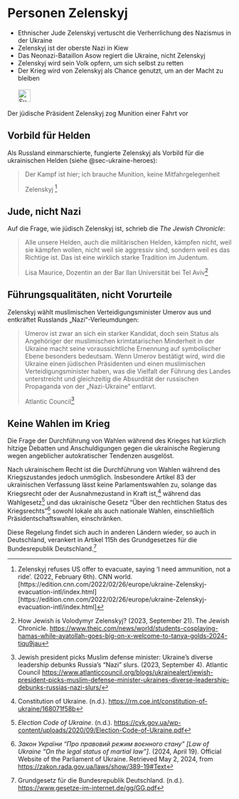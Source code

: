 # Personen Zelenskyj {#sec-persons-Zelenskyj}

::: {.callout-caution title="Mythos"}
- Ethnischer Jude Zelenskyj vertuscht die Verherrlichung des Nazismus in der Ukraine
- Zelenskyj ist der oberste Nazi in Kiew 
- Das Neonazi-Bataillon Asow regiert die Ukraine, nicht Zelenskyj
- Zelenskyj wird sein Volk opfern, um sich selbst zu retten
- Der Krieg wird von Zelenskyj als Chance genutzt, um an der Macht zu bleiben
[<br></br>![Suche nach Stichwort in EUvsDisinfo](../all_common_img/EUvsDisinfo_400x240.jpg){height=2em}](https://euvsdisinfo.eu/disinformation-cases/?text=Volodymyr%20Zelenskyy&sort=relevance)
:::

::: {.callout-tip title="Wahrheit"}
Der jüdische Präsident Zelenskyj zog Munition einer Fahrt vor
:::

## Vorbild für Helden

Als Russland einmarschierte, fungierte Zelenskyj als Vorbild für die ukrainischen Helden (siehe @sec-ukraine-heroes): 

> Der Kampf ist hier; ich brauche Munition, keine Mitfahrgelegenheit 
>
> Zelenskyj [^persons-Zelenskyj.de-1]


## Jude, nicht Nazi

Auf die Frage, wie jüdisch Zelenskyj ist, schrieb die *The Jewish Chronicle*:

> Alle unsere Helden, auch die militärischen Helden, kämpfen nicht, weil sie kämpfen wollen, nicht weil sie aggressiv sind, sondern weil es das Richtige ist. Das ist eine wirklich starke Tradition im Judentum. 
>
> Lisa Maurice, Dozentin an der Bar Ilan Universität bei Tel Aviv[^persons-Zelenskyj.de-2]

## Führungsqualitäten, nicht Vorurteile

Zelenskyj wählt muslimischen Verteidigungsminister Umerov aus und entkräftet Russlands „Nazi“-Verleumdungen:

> Umerov ist zwar an sich ein starker Kandidat, doch sein Status als Angehöriger der muslimischen krimtatarischen Minderheit in der Ukraine macht seine voraussichtliche Ernennung auf symbolischer Ebene besonders bedeutsam. Wenn Umerov bestätigt wird, wird die Ukraine einen jüdischen Präsidenten und einen muslimischen Verteidigungsminister haben, was die Vielfalt der Führung des Landes unterstreicht und gleichzeitig die Absurdität der russischen Propaganda von der „Nazi-Ukraine“ entlarvt.
> 
> Atlantic Council[^persons-Zelenskyj.de-3] 


## Keine Wahlen im Krieg

Die Frage der Durchführung von Wahlen während des Krieges hat kürzlich hitzige Debatten und Anschuldigungen gegen die ukrainische Regierung wegen angeblicher autokratischer Tendenzen ausgelöst.

Nach ukrainischem Recht ist die Durchführung von Wahlen während des Kriegszustandes jedoch unmöglich. Insbesondere Artikel 83 der ukrainischen Verfassung lässt keine Parlamentswahlen zu, solange das Kriegsrecht oder der Ausnahmezustand in Kraft ist,[^persons-Zelenskyj.de-4] während das Wahlgesetz[^persons-Zelenskyj.de-5] und das ukrainische Gesetz “Über den rechtlichen Status des Kriegsrechts”[^persons-Zelenskyj.de-6] sowohl lokale als auch nationale Wahlen, einschließlich Präsidentschaftswahlen, einschränken.

Diese Regelung findet sich auch in anderen Ländern wieder, so auch in Deutschland, verankert in Artikel 115h des Grundgesetzes für die Bundesrepublik Deutschland.[^persons-Zelenskyj.de-7]


[^persons-Zelenskyj.de-4]:  Constitution of Ukraine. (n.d.). [https://rm.coe.int/constitution-of-ukraine/168071f58b](https://rm.coe.int/constitution-of-ukraine/168071f58b)

[^persons-Zelenskyj.de-5]:  *Election Code of Ukraine*. (n.d.). [https://cvk.gov.ua/wp-content/uploads/2020/09/Election-Code-of-Ukraine.pdf](https://cvk.gov.ua/wp-content/uploads/2020/09/Election-Code-of-Ukraine.pdf)

[^persons-Zelenskyj.de-6]:  *Закон України “Про правовий режим воєнного стану” \[Law of Ukraine “On the legal status of martial law”\]*. (2024, April 19). Official Website of the Parliament of Ukraine. Retrieved May 2, 2024, from [https://zakon.rada.gov.ua/laws/show/389-19\#Text](https://zakon.rada.gov.ua/laws/show/389-19\#Text)

[^persons-Zelenskyj.de-7]:  Grundgesetz für die Bundesrepublik Deutschland. (n.d.). [https://www.gesetze-im-internet.de/gg/GG.pdf](https://www.gesetze-im-internet.de/gg/GG.pdf)


[^persons-Zelenskyj.de-1]: Zelenskyj refuses US offer to evacuate, saying ‘I need ammunition, not a ride’. (2022, February 6th). CNN world. [https://edition.cnn.com/2022/02/26/europe/ukraine-Zelenskyj-evacuation-intl/index.html][https://edition.cnn.com/2022/02/26/europe/ukraine-Zelenskyj-evacuation-intl/index.html]

[^persons-Zelenskyj.de-2]: How Jewish is Volodymyr Zelenskyj? (2023, September 21). The Jewish Chronicle. [https://www.thejc.com/news/world/students-cosplaying-hamas-while-ayatollah-goes-big-on-x-welcome-to-tanya-golds-2024-tiqu9jau](https://www.thejc.com/news/world/students-cosplaying-hamas-while-ayatollah-goes-big-on-x-welcome-to-tanya-golds-2024-tiqu9jau)

[^persons-Zelenskyj.de-3]: Jewish president picks Muslim defense minister: Ukraine’s diverse leadership debunks Russia’s “Nazi” slurs. (2023, September 4). Atlantic Council [https://www.atlanticcouncil.org/blogs/ukrainealert/jewish-president-picks-muslim-defense-minister-ukraines-diverse-leadership-debunks-russias-nazi-slurs/](https://www.atlanticcouncil.org/blogs/ukrainealert/jewish-president-picks-muslim-defense-minister-ukraines-diverse-leadership-debunks-russias-nazi-slurs/)


